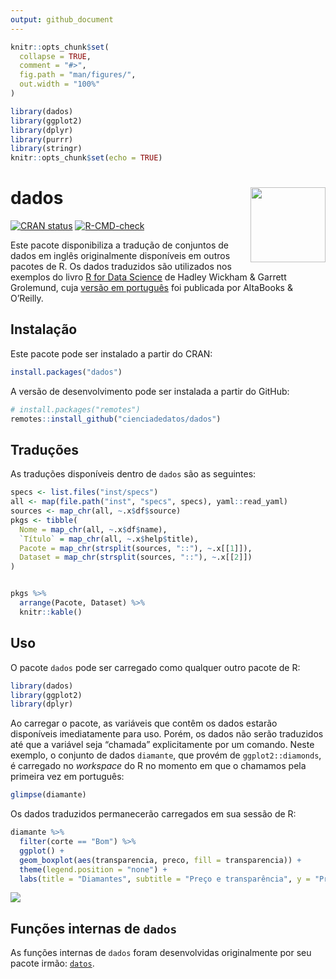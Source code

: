 ```yaml
---
output: github_document
---
```


<!-- README.md is generated from README.Rmd. Please edit that file -->

```r
knitr::opts_chunk$set(
  collapse = TRUE,
  comment = "#>",
  fig.path = "man/figures/",
  out.width = "100%"
)

library(dados)
library(ggplot2)
library(dplyr)
library(purrr)
library(stringr)
knitr::opts_chunk$set(echo = TRUE)
```

# dados <img src="man/figures/dados-hex.png" align="right" width = "120px"/>

<!-- badges: start -->
[![CRAN status](https://www.r-pkg.org/badges/version/dados)](https://cran.r-project.org/package=dados)
[![R-CMD-check](https://github.com/cienciadedatos/dados/workflows/R-CMD-check/badge.svg)](https://github.com/cienciadedatos/dados/actions)
<!-- badges: end -->

Este pacote disponibiliza a tradução de conjuntos de dados em inglês originalmente disponíveis em outros pacotes de R. Os dados traduzidos são utilizados nos exemplos do livro [R for Data Science](https://r4ds.had.co.nz/) de Hadley Wickham & Garrett Grolemund, cuja [versão em português](https://altabooks.com.br/produto/r-para-data-science/) foi publicada por AltaBooks & O'Reilly.

## Instalação

Este pacote pode ser instalado a partir do CRAN:

```r
install.packages("dados")
```

A versão de desenvolvimento pode ser instalada a partir do GitHub:

```r
# install.packages("remotes")
remotes::install_github("cienciadedatos/dados")
```


## Traduções

As traduções disponíveis dentro de `dados` são as seguintes:

```r

specs <- list.files("inst/specs")
all <- map(file.path("inst", "specs", specs), yaml::read_yaml)
sources <- map_chr(all, ~.x$df$source)
pkgs <- tibble(
  Nome = map_chr(all, ~.x$df$name),
  `Título` = map_chr(all, ~.x$help$title),
  Pacote = map_chr(strsplit(sources, "::"), ~.x[[1]]),
  Dataset = map_chr(strsplit(sources, "::"), ~.x[[2]])
)


pkgs %>%
  arrange(Pacote, Dataset) %>%
  knitr::kable()
```


## Uso

O pacote `dados` pode ser carregado como qualquer outro pacote de R: 

```r
library(dados)
library(ggplot2)
library(dplyr)
```

Ao carregar o pacote, as variáveis que contêm os dados estarão disponíveis imediatamente para uso. Porém, os dados não serão traduzidos até que a variável seja "chamada" explicitamente por um comando. Neste exemplo, o conjunto de dados `diamante`, que provém de `ggplot2::diamonds`, é carregado no _workspace_ do R no momento em que o chamamos pela primeira vez em português:

```r
glimpse(diamante)
```

Os dados traduzidos permanecerão carregados em sua sessão de R:

```r
diamante %>%
  filter(corte == "Bom") %>%
  ggplot() +
  geom_boxplot(aes(transparencia, preco, fill = transparencia)) +
  theme(legend.position = "none") +
  labs(title = "Diamantes", subtitle = "Preço e transparência", y = "Preço", x = "Transparência")


```

<img src="man/figures/diamantes.png">


## Funções internas de `dados`

As funções internas de `dados` foram desenvolvidas originalmente por seu pacote irmão: [`datos`](https://cienciadedatos.github.io/datos/).
